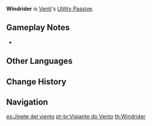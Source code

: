 {{Talent Infobox
|image         = Talent Windrider.png
|character     = Venti
|type          = Utility Passive
|info          = Decreases [[gliding]] [[Stamina]] consumption for your own party members by 20%.<br />Not stackable with Passive Talents that provide the exact same effects.
|utility1      = Stamina
|utility2      = Gliding
|utility3      = Party
}}
'''Windrider''' is [[Venti]]'s [[Utility Passive]].

==Gameplay Notes==
* {{TalentNote|character=Venti|talent=Windrider|alive}}
{{Talents by Category List|Gliding Talents|header=identical|nottitle=Windrider}}

==Other Languages==
{{Other Languages
|en      = Windrider
|zhs     = 恒风随行
|zhs_rm  = Héng Fēng Suíxíng
|zht     = 恆風隨行
|zht_rm  = Héng Fēng Suíxíng
|zh_tl   = Accompaniment of the Constant Wind
|ja      = 恒風と共に
|ja_rm   = Koufuu to Tomo ni{{Assumed}}
|ja_tl   = With the Constant Wind
|ko      = 항풍과 함께
|ko_rm   = Hangpunggwa Hamkke
|ko_tl   = With the Constant Wind
|es      = Jinete del viento
|es_tl   = Rider of the Wind
|fr      = Chevaucheur du vent
|fr_tl   = Wind Rider
|ru      = Ветряной наездник
|ru_tl   = 
|th      = Windrider
|vi      = Đi Theo Cơn Gió
|vi_tl   = Follow the Wind
|de      = Windreiter
|de_tl   = Windrider
|id      = Windrider
|pt      = Viajante do Vento
|pt_tl   = Traveler of the Wind
}}

==Change History==
{{Change History|1.0}}

==Navigation==
{{Talent Navbox|Venti}}

[[es:Jinete del viento]]
[[pt-br:Viajante do Vento]]
[[th:Windrider]]